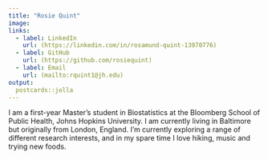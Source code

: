 ```yaml
---
title: "Rosie Quint"
image: 
links:
  - label: LinkedIn
    url: (https://linkedin.com/in/rosamund-quint-13970776)
  - label: GitHub
    url: (https://github.com/rosiequint)
  - label: Email
    url: (mailto:rquint1@jh.edu)
output:
  postcards::jolla
---
```

 
I am a first-year Master's student in Biostatistics at the Bloomberg School of Public Health, Johns Hopkins University. I am currently living in Baltimore but originally from London, England. I'm currently exploring a range of different research interests, and in my spare time I love hiking, music and trying new foods.
